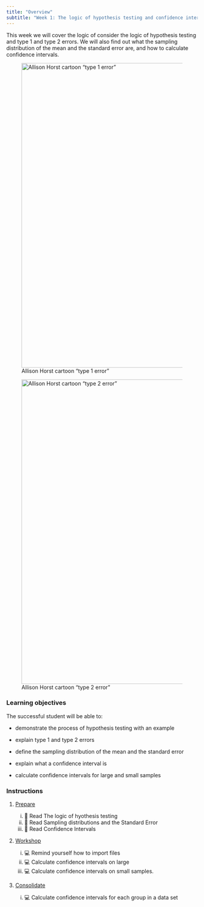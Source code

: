 ```yaml
---
title: "Overview"
subtitle: "Week 1: The logic of hypothesis testing and confidence intervals"
---
```


This week we will cover the logic of consider the logic of hypothesis testing and type 1 and type 2 errors. We will also find out what the sampling distribution of the mean and the standard error are, and how to calculate confidence intervals.


![Allison Horst cartoon "type 1 error"](images/type-1-error.png){fig-alt="A cute population with a normal distribution with two samples, one which happens to have at mean at the low end of the population and one at the high end. The population is saying 'yes, I'm still sure I birthed both of you'. Because these samples are relatively rare - would happen less than 5% of the time - we would conclude they did not come from this population. That would be making a type 1 error." width="800"}


![Allison Horst cartoon "type 2 error"](images/type-2-error.png){fig-alt="Two cute populations with a normal distribution with very little overlap. There are two samples, one which happens to have at mean at the low end of one population and and the other at the high end of the other population so that the two samples are close togther. Deciding these two samples were from the same population would be making a type 2 error." width="800"}


### Learning objectives

The successful student will be able to:

-   demonstrate the process of hypothesis testing with an example 

-   explain type 1 and type 2 errors

-   define the sampling distribution of the mean and the standard error

-   explain what a confidence interval is

-   calculate confidence intervals for large and small samples

### Instructions

1.  [Prepare](study_before_workshop.qmd)

    i.  📖 Read The logic of hyothesis testing
    ii. 📖 Read Sampling distributions and the Standard Error
    iii. 📖 Read Confidence Intervals


2.  [Workshop](workshop.qmd)
    
    i. 💻 Remind yourself how to import files
    ii. 💻 Calculate confidence intervals on large 
    iii. 💻 Calculate confidence intervals on small samples.


3.  [Consolidate](study_after_workshop.qmd)

    i.  💻 Calculate confidence intervals for each group in a data set



